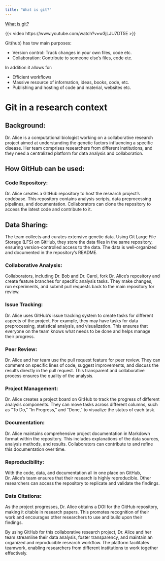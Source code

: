 ```yaml
---
title: "What is git?"
---
```


[What is git?](https://www.youtube.com/watch?v=w3jLJU7DT5E)

{{< video https://www.youtube.com/watch?v=w3jLJU7DT5E >}}

Git(hub) has tow main purposes:

-   Version control: Track changes in your own files, code etc.
-   Collaboration: Contribute to someone else's files, code etc.

In addition it allows for:

-   Efficient workflows
-   Massive resource of information, ideas, books, code, etc.
-   Publishing and hosting of code and material, websites etc.

# Git in a research context


## Background: 
Dr. Alice is a computational biologist working on a collaborative research project aimed at understanding the genetic factors influencing a specific disease. Her team comprises researchers from different institutions, and they need a centralized platform for data analysis and collaboration.

## How GitHub can be used:

### Code Repository: 
Dr. Alice creates a GitHub repository to host the research project's codebase. This repository contains analysis scripts, data preprocessing pipelines, and documentation. Collaborators can clone the repository to access the latest code and contribute to it.

## Data Sharing: 
The team collects and curates extensive genetic data. Using Git Large File Storage (LFS) on GitHub, they store the data files in the same repository, ensuring version-controlled access to the data. The data is well-organized and documented in the repository's README.

### Collaborative Analysis: 
Collaborators, including Dr. Bob and Dr. Carol, fork Dr. Alice's repository and create feature branches for specific analysis tasks. They make changes, run experiments, and submit pull requests back to the main repository for review.

### Issue Tracking: 
Dr. Alice uses GitHub's issue tracking system to create tasks for different aspects of the project. For example, they may have tasks for data preprocessing, statistical analysis, and visualization. This ensures that everyone on the team knows what needs to be done and helps manage their progress.

### Peer Review: 
Dr. Alice and her team use the pull request feature for peer review. They can comment on specific lines of code, suggest improvements, and discuss the results directly in the pull request. This transparent and collaborative process ensures the quality of the analysis.

### Project Management: 
Dr. Alice creates a project board on GitHub to track the progress of different analysis components. They can move tasks across different columns, such as "To Do," "In Progress," and "Done," to visualize the status of each task.

### Documentation: 
Dr. Alice maintains comprehensive project documentation in Markdown format within the repository. This includes explanations of the data sources, analysis methods, and results. Collaborators can contribute to and refine this documentation over time.

### Reproducibility: 
With the code, data, and documentation all in one place on GitHub, Dr. Alice's team ensures that their research is highly reproducible. Other researchers can access the repository to replicate and validate the findings.

### Data Citations: 
As the project progresses, Dr. Alice obtains a DOI for the GitHub repository, making it citable in research papers. This promotes recognition of their work and encourages other researchers to use and build upon their findings.

By using GitHub for this collaborative research project, Dr. Alice and her team streamline their data analysis, foster transparency, and maintain an organized and reproducible research workflow. The platform facilitates teamwork, enabling researchers from different institutions to work together effectively.




